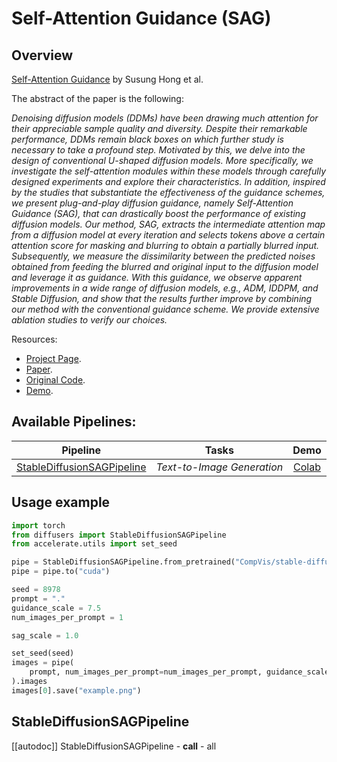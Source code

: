 <!--Copyright 2023 The HuggingFace Team. All rights reserved.

Licensed under the Apache License, Version 2.0 (the "License"); you may not use this file except in compliance with
the License. You may obtain a copy of the License at

http://www.apache.org/licenses/LICENSE-2.0

Unless required by applicable law or agreed to in writing, software distributed under the License is distributed on
an "AS IS" BASIS, WITHOUT WARRANTIES OR CONDITIONS OF ANY KIND, either express or implied. See the License for the
specific language governing permissions and limitations under the License.
-->

# Self-Attention Guidance (SAG)

## Overview

[Self-Attention Guidance](https://arxiv.org/abs/2210.00939) by Susung Hong et al.

The abstract of the paper is the following:

*Denoising diffusion models (DDMs) have been drawing much attention for their appreciable sample quality and diversity. Despite their remarkable performance, DDMs remain black boxes on which further study is necessary to take a profound step. Motivated by this, we delve into the design of conventional U-shaped diffusion models. More specifically, we investigate the self-attention modules within these models through carefully designed experiments and explore their characteristics. In addition, inspired by the studies that substantiate the effectiveness of the guidance schemes, we present plug-and-play diffusion guidance, namely Self-Attention Guidance (SAG), that can drastically boost the performance of existing diffusion models. Our method, SAG, extracts the intermediate attention map from a diffusion model at every iteration and selects tokens above a certain attention score for masking and blurring to obtain a partially blurred input. Subsequently, we measure the dissimilarity between the predicted noises obtained from feeding the blurred and original input to the diffusion model and leverage it as guidance. With this guidance, we observe apparent improvements in a wide range of diffusion models, e.g., ADM, IDDPM, and Stable Diffusion, and show that the results further improve by combining our method with the conventional guidance scheme. We provide extensive ablation studies to verify our choices.*

Resources:

* [Project Page](https://ku-cvlab.github.io/Self-Attention-Guidance).
* [Paper](https://arxiv.org/abs/2210.00939).
* [Original Code](https://github.com/KU-CVLAB/Self-Attention-Guidance).
* [Demo](https://colab.research.google.com/github/SusungHong/Self-Attention-Guidance/blob/main/SAG_Stable.ipynb).


## Available Pipelines:

| Pipeline | Tasks | Demo
|---|---|:---:|
| [StableDiffusionSAGPipeline](https://github.com/huggingface/diffusers/blob/main/src/diffusers/pipelines/stable_diffusion/pipeline_stable_diffusion_sag.py) | *Text-to-Image Generation* | [Colab](https://colab.research.google.com/github/SusungHong/Self-Attention-Guidance/blob/main/SAG_Stable.ipynb) |

## Usage example

```python
import torch
from diffusers import StableDiffusionSAGPipeline
from accelerate.utils import set_seed

pipe = StableDiffusionSAGPipeline.from_pretrained("CompVis/stable-diffusion-v1-4", torch_dtype=torch.float16)
pipe = pipe.to("cuda")

seed = 8978
prompt = "."
guidance_scale = 7.5
num_images_per_prompt = 1

sag_scale = 1.0

set_seed(seed)
images = pipe(
    prompt, num_images_per_prompt=num_images_per_prompt, guidance_scale=guidance_scale, sag_scale=sag_scale
).images
images[0].save("example.png")
```

## StableDiffusionSAGPipeline
[[autodoc]] StableDiffusionSAGPipeline
	- __call__
	- all
